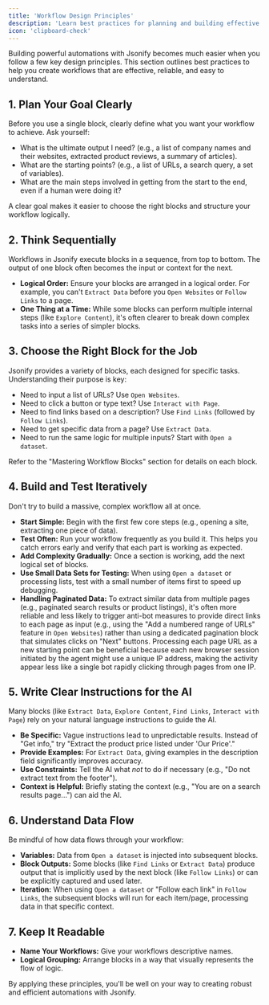 ```yaml
---
title: 'Workflow Design Principles'
description: 'Learn best practices for planning and building effective and reliable Jsonify workflows.'
icon: 'clipboard-check'
---
```


Building powerful automations with Jsonify becomes much easier when you follow a few key design principles. This section outlines best practices to help you create workflows that are effective, reliable, and easy to understand.

## 1. Plan Your Goal Clearly

Before you use a single block, clearly define what you want your workflow to achieve. Ask yourself:

* What is the ultimate output I need? (e.g., a list of company names and their websites, extracted product reviews, a summary of articles).
* What are the starting points? (e.g., a list of URLs, a search query, a set of variables).
* What are the main steps involved in getting from the start to the end, even if a human were doing it?

A clear goal makes it easier to choose the right blocks and structure your workflow logically.

## 2. Think Sequentially

Workflows in Jsonify execute blocks in a sequence, from top to bottom. The output of one block often becomes the input or context for the next.

* **Logical Order:** Ensure your blocks are arranged in a logical order. For example, you can't `Extract Data` before you `Open Websites` or `Follow Links` to a page.
* **One Thing at a Time:** While some blocks can perform multiple internal steps (like `Explore Content`), it's often clearer to break down complex tasks into a series of simpler blocks.

## 3. Choose the Right Block for the Job

Jsonify provides a variety of blocks, each designed for specific tasks. Understanding their purpose is key:

* Need to input a list of URLs? Use `Open Websites`.
* Need to click a button or type text? Use `Interact with Page`.
* Need to find links based on a description? Use `Find Links` (followed by `Follow Links`).
* Need to get specific data from a page? Use `Extract Data`.
* Need to run the same logic for multiple inputs? Start with `Open a dataset`.

Refer to the "Mastering Workflow Blocks" section for details on each block.

## 4. Build and Test Iteratively

Don't try to build a massive, complex workflow all at once.

* **Start Simple:** Begin with the first few core steps (e.g., opening a site, extracting one piece of data).
* **Test Often:** Run your workflow frequently as you build it. This helps you catch errors early and verify that each part is working as expected.
* **Add Complexity Gradually:** Once a section is working, add the next logical set of blocks.
* **Use Small Data Sets for Testing:** When using `Open a dataset` or processing lists, test with a small number of items first to speed up debugging.
* **Handling Paginated Data:** To extract similar data from multiple pages (e.g., paginated search results or product listings), it's often more reliable and less likely to trigger anti-bot measures to provide direct links to each page as input (e.g., using the "Add a numbered range of URLs" feature in `Open Websites`) rather than using a dedicated pagination block that simulates clicks on "Next" buttons. Processing each page URL as a new starting point can be beneficial because each new browser session initiated by the agent might use a unique IP address, making the activity appear less like a single bot rapidly clicking through pages from one IP.

## 5. Write Clear Instructions for the AI

Many blocks (like `Extract Data`, `Explore Content`, `Find Links`, `Interact with Page`) rely on your natural language instructions to guide the AI.

* **Be Specific:** Vague instructions lead to unpredictable results. Instead of "Get info," try "Extract the product price listed under 'Our Price'."
* **Provide Examples:** For `Extract Data`, giving examples in the description field significantly improves accuracy.
* **Use Constraints:** Tell the AI what *not* to do if necessary (e.g., "Do not extract text from the footer").
* **Context is Helpful:** Briefly stating the context (e.g., "You are on a search results page...") can aid the AI.

## 6. Understand Data Flow

Be mindful of how data flows through your workflow:

* **Variables:** Data from `Open a dataset` is injected into subsequent blocks.
* **Block Outputs:** Some blocks (like `Find Links` or `Extract Data`) produce output that is implicitly used by the next block (like `Follow Links`) or can be explicitly captured and used later.
* **Iteration:** When using `Open a dataset` or "Follow each link" in `Follow Links`, the subsequent blocks will run for each item/page, processing data in that specific context.

## 7. Keep It Readable

* **Name Your Workflows:** Give your workflows descriptive names.
* **Logical Grouping:** Arrange blocks in a way that visually represents the flow of logic.

By applying these principles, you'll be well on your way to creating robust and efficient automations with Jsonify.